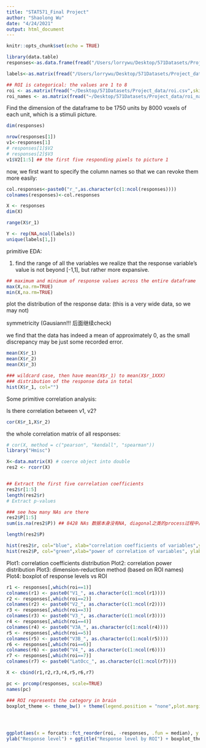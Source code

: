 ```yaml
---
title: "STAT571_Final Project"
author: "Shaolong Wu"
date: "4/24/2021"
output: html_document
---
```


```r
knitr::opts_chunk$set(echo = TRUE)
```


```r
library(data.table)
responses<-as.data.frame(fread("/Users/lorrywu/Desktop/571Datasets/Project_data/responses.csv",skip=1,header=FALSE))[,-1]

labels<-as.matrix(fread("/Users/lorrywu/Desktop/571Datasets/Project_data/labels.csv",skip=1,header=FALSE))[,-1]

## ROI is categorical: the values are 1 to 8
roi <- as.matrix(fread("~/Desktop/571Datasets/Project_data/roi.csv",skip=1, header=FALSE))[,-1]
roi_names <- as.matrix(fread("~/Desktop/571Datasets/Project_data/roi_names.csv",skip=1, header=FALSE))
```


Find the dimension of the dataframe to be 1750 units by 8000 voxels of each unit, which is a stimuli picture.
```r
dim(responses)

nrow(responses[1])
v1<-responses[1]
# responses[1]$V2
# responses[2]$V3
v1$V2[1:5] ## the first five responding pixels to picture 1
```


now, we first want to specify the column names so that we can revoke them more easily:
```r
col.responses<-paste0("r_",as.character(c(1:ncol(responses))))
colnames(responses)<-col.responses

X <- responses
dim(X)

range(X$r_1)
```


```r
Y <- rep(NA,ncol(labels))
unique(labels[1,])
```

primitive EDA: 

1. find the range of all the variables
we realize that the response variable's value is not beyond [-1,1], but rather more expansive.

```r
## maximum and minimum of response values across the entire dataframe
max(X,na.rm=TRUE)
min(X,na.rm=TRUE)
```

plot the distribution of the response data: (this is a very wide data, so we may not)

symmetricity (Gausiann!!! 后面继续check)

we find that the data has indeed a mean of approximately 0, as the small discrepancy may be just some recorded error.

```r
mean(X$r_1)
mean(X$r_2)
mean(X$r_3)

### wildcard case, then have mean(X$r_1) to mean(X$r_1XXX)
### distribution of the response data in total 
hist(X$r_1, col="")
```


Some primitive correlation analysis:

Is there correlation between v1, v2?

```r
cor(X$r_1,X$r_2)
```

the whole correlation matrix of all responses:

```r
# cor(X, method = c("pearson", "kendall", "spearman"))
library("Hmisc")

X<-data.matrix(X) # coerce object into double
res2 <- rcorr(X)


## Extract the first five correlation coefficients
res2$r[1:5]
length(res2$r)
# Extract p-values

### see how many NAs are there
res2$P[1:5]
sum(is.na(res2$P)) ## 8428 NAs 数据本身没有NA, diagonal之类的process过程中出现NA

length(res2$P)
```
```r
hist(res2$r, col="blue", xlab="correlation coefficients of variables",ylab="number of variables",main="Histogram of Correlation Coefficients")
hist(res2$P, col="green",xlab="power of correlation of variables", ylab="P-values of all pairwise correlation",main="Histogram of Correlation Power")
```

Plot1: correlation coefficients distribution
Plot2: correlation power distribution
Plot3: dimension-reduction method (based on ROI names)
Plot4: boxplot of response levels vs ROI

```r
r1 <- responses[,which(roi==1)]
colnames(r1) <- paste0("V1_", as.character(c(1:ncol(r1))))
r2 <- responses[,which(roi==2)]
colnames(r2) <- paste0("V2_", as.character(c(1:ncol(r2))))
r3 <- responses[,which(roi==3)]
colnames(r3) <- paste0("V3_", as.character(c(1:ncol(r3))))
r4 <- responses[,which(roi==4)]
colnames(r4) <- paste0("V3A_", as.character(c(1:ncol(r4))))
r5 <- responses[,which(roi==5)]
colnames(r5) <- paste0("V3B_", as.character(c(1:ncol(r5))))
r6 <- responses[,which(roi==6)]
colnames(r6) <- paste0("V4_", as.character(c(1:ncol(r6))))
r7 <- responses[,which(roi==7)]
colnames(r7) <- paste0("LatOcc_", as.character(c(1:ncol(r7))))

X <- cbind(r1,r2,r3,r4,r5,r6,r7)
```

```r
pc <- prcomp(responses, scale=TRUE)
names(pc)
```

```r
### ROI represents the category in brain
boxplot_theme <- theme_bw() + theme(legend.position = "none",plot.margin = margin(t = 5, r = 50, b = 5, l = 0, unit = "pt"), axis.text.x = element_text(angle = -60, vjust = 0, hjust = 0))




ggplot(aes(x = forcats::fct_reorder(roi, -responses, .fun = median), y = responses, fill = roi)) + geom_boxplot() + xlab("ROI") +
ylab("Response level") + ggtitle("Response level by ROI") + boxplot_theme
```




